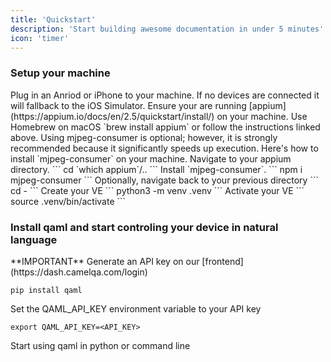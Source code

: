 ```yaml
---
title: 'Quickstart'
description: 'Start building awesome documentation in under 5 minutes'
icon: 'timer'
---
```


### Setup your machine

<AccordionGroup>
  <Accordion icon="mobile" title="Plug in a phone">
    Plug in an Anriod or iPhone to your machine. If no devices are connected it will fallback to the iOS Simulator.
  </Accordion>
  <Accordion icon="rectangle-terminal" title="Run Appium in your terminal">
    Ensure your are running [appium](https://appium.io/docs/en/2.5/quickstart/install/) on your machine.
	  Use Homebrew on macOS `brew install appium` or follow the instructions linked above.
	  
  </Accordion>
  <Accordion icon="rectangle-terminal" title="Ensure you have mjpeg-consumer on your machine">
    Using mjpeg-consumer is optional; however, it is strongly recommended because it significantly speeds up execution.
    Here's how to install `mjpeg-consumer` on your machine. Navigate to your appium directory.
    ```
    cd `which appium`/..
    ```
    Install `mjpeg-consumer`.
    ```
    npm i mjpeg-consumer
    ```
    Optionally, navigate back to your previous directory
    ```
    cd -
    ```
  </Accordion>
  <Accordion icon="rectangle-terminal" title="Spin up your virtual environment">
    Create your VE 
    ```
    python3 -m venv .venv
    ```
    Activate your VE
    ```
    source .venv/bin/activate
    ```
  </Accordion>
</AccordionGroup>


### Install qaml and start controling your device in natural language

<Info>
  **IMPORTANT** Generate an API key on our [frontend](https://dash.camelqa.com/login)
</Info>

```
pip install qaml
```

Set the QAML_API_KEY environment variable to your API key
```
export QAML_API_KEY=<API_KEY>
```
Start using qaml in python or command line
